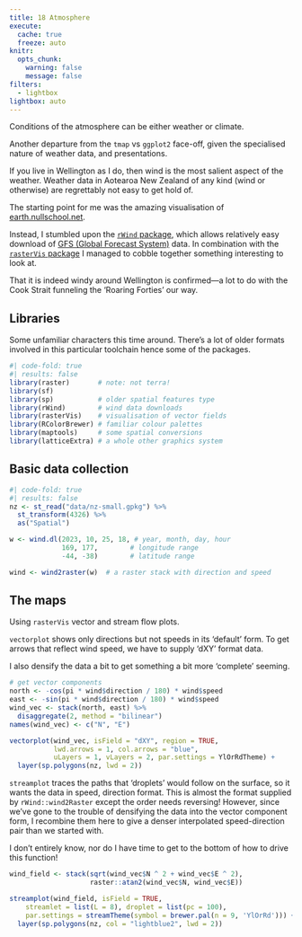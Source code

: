 ```yaml
---
title: 18 Atmosphere
execute: 
  cache: true
  freeze: auto
knitr:
  opts_chunk: 
    warning: false
    message: false
filters:
  - lightbox
lightbox: auto
---
```


Conditions of the atmosphere can be either weather or climate.

Another departure from the `tmap` vs `ggplot2` face-off, given the specialised nature of weather data, and presentations. 

If you live in Wellington as I do, then wind is the most salient aspect of the weather. Weather data in Aotearoa New Zealand of any kind (wind or otherwise) are regrettably not easy to get hold of.

The starting point for me was the amazing visualisation of [earth.nullschool.net](https://earth.nullschool.net/#2023/10/26/0000Z/wind/surface/level/orthographic=-191.58,-45.04,2116).

Instead, I stumbled upon the [`rWind` package](https://github.com/jabiologo/rWind), which allows relatively easy download of [GFS (Global Forecast System)](https://www.ncei.noaa.gov/products/weather-climate-models/global-forecast) data. In combination with the [`rasterVis` package](https://oscarperpinan.github.io/rastervis/) I managed to cobble together something interesting to look at.

That it is indeed windy around Wellington is confirmed&mdash;a lot to do with the Cook Strait funneling the 'Roaring Forties' our way.

## Libraries
Some unfamiliar characters this time around. There's a lot of older formats involved in this particular toolchain hence some of the packages.

```r
#| code-fold: true
#| results: false
library(raster)       # note: not terra!
library(sf)
library(sp)           # older spatial features type
library(rWind)        # wind data downloads
library(rasterVis)    # visualisation of vector fields
library(RColorBrewer) # familiar colour palettes
library(maptools)     # some spatial conversions
library(latticeExtra) # a whole other graphics system
```

## Basic data collection

```r
#| code-fold: true
#| results: false
nz <- st_read("data/nz-small.gpkg") %>%
  st_transform(4326) %>%
  as("Spatial")

w <- wind.dl(2023, 10, 25, 18, # year, month, day, hour
             169, 177,        # longitude range
             -44, -38)        # latitude range

wind <- wind2raster(w)  # a raster stack with direction and speed
```

## The maps
Using  `rasterVis` vector and stream flow plots.

`vectorplot` shows only directions but not speeds in its 'default' form. To get arrows that reflect wind speed, we have to supply 'dXY' format data.

I also densify the data a bit to get something a bit more 'complete' seeming.

```r
# get vector components
north <- -cos(pi * wind$direction / 180) * wind$speed
east <- -sin(pi * wind$direction / 180) * wind$speed
wind_vec <- stack(north, east) %>%
  disaggregate(2, method = "bilinear")
names(wind_vec) <- c("N", "E")

vectorplot(wind_vec, isField = "dXY", region = TRUE,
           lwd.arrows = 1, col.arrows = "blue",
           uLayers = 1, vLayers = 2, par.settings = YlOrRdTheme) +
  layer(sp.polygons(nz, lwd = 2))
```

`streamplot` traces the paths that 'droplets' would follow on the surface, so it wants the data in speed, direction format. This is almost the format supplied by `rWind::wind2Raster` except the order needs reversing! However, since we've gone to the trouble of densifying the data into the vector component form, I recombine them here to give a denser interpolated speed-direction pair than we started with.

I don't entirely know, nor do I have time to get to the bottom of how to drive this function!

```r
wind_field <- stack(sqrt(wind_vec$N ^ 2 + wind_vec$E ^ 2),
                    raster::atan2(wind_vec$N, wind_vec$E))

streamplot(wind_field, isField = TRUE,
    streamlet = list(L = 8), droplet = list(pc = 100),
    par.settings = streamTheme(symbol = brewer.pal(n = 9, 'YlOrRd'))) +
  layer(sp.polygons(nz, col = "lightblue2", lwd = 2))
```
